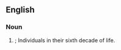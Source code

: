 ==English==

===Noun===
{{head|en|noun form}}

# {{plural of|en|sexagenarian}}; Individuals in their sixth decade of life.